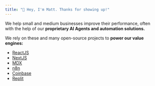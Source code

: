 ```yaml
---
title: "👋 Hey, I'm Matt. Thanks for showing up!"
---
```


We help small and medium businesses improve their performance, often with the help of our **proprietary AI Agents and automation solutions.**

We rely on these and many open-source projects to **power our value engines:**

- [ReactJS](https://reactjs.org)
- [NextJS](https://nextjs.org)
- [MDX](https://mdxjs.com)
- [n8n](https://n8n.io)
- [Coinbase](https://coinbase.com)
- [Replit](https://replit.com/)
